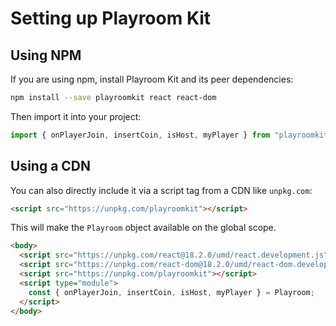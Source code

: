# Setting up Playroom Kit

## Using NPM

If you are using npm, install Playroom Kit and its peer dependencies:

```bash copy
npm install --save playroomkit react react-dom
```

Then import it into your project:

```js copy
import { onPlayerJoin, insertCoin, isHost, myPlayer } from "playroomkit";
```

## Using a CDN

You can also directly include it via a script tag from a CDN like `unpkg.com`:

```html copy
<script src="https://unpkg.com/playroomkit"></script>
```

This will make the `Playroom` object available on the global scope.

```html copy
<body>
  <script src="https://unpkg.com/react@18.2.0/umd/react.development.js"></script>
  <script src="https://unpkg.com/react-dom@18.2.0/umd/react-dom.development.js"></script>
  <script src="https://unpkg.com/playroomkit"></script>
  <script type="module">
    const { onPlayerJoin, insertCoin, isHost, myPlayer } = Playroom;
  </script>
</body>
```